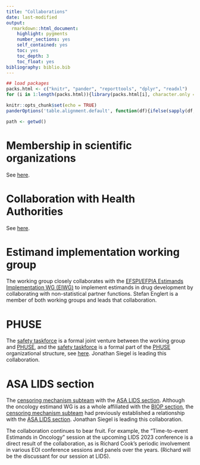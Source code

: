 ```yaml
---
title: "Collaborations"
date: last-modified
output: 
  rmarkdown::html_document:
    highlight: pygments
    number_sections: yes
    self_contained: yes
    toc: yes
    toc_depth: 3
    toc_float: yes
bibliography: biblio.bib
---
```


```r
## load packages
packs.html <- c("knitr", "pander", "reporttools", "dplyr", "readxl")
for (i in 1:length(packs.html)){library(packs.html[i], character.only = TRUE)}

knitr::opts_chunk$set(echo = TRUE)
panderOptions('table.alignment.default', function(df){ifelse(sapply(df, is.numeric), 'right', 'left')})

path <- getwd()
```

# Membership in scientific organizations

See [here](https://oncoestimand.github.io/oncowg_webpage/docs/#membership-in-professional-organizations).

# Collaboration with Health Authorities

See [here](ha.html).

# Estimand implementation working group

The working group closely collaborates with the [EFSPI/EFPIA Estimands Implementation WG (EIWG)](https://www.efspi.org/EFSPI/Working_Groups/EFSPI_EFPIA_EIWG.aspx) to implement estimands in drug development by collaborating with non-statistical partner functions. Stefan Englert is a member of both working groups and leads that collaboration.

# PHUSE

The [safety taskforce](taskforces.html#estimands-for-safety) is a formal joint venture between the working group and [PHUSE](https://phuse.global/), and the [safety taskforce](taskforces.html#estimands-for-safety) is a formal part of the [PHUSE](https://phuse.global/) organizational structure, see [here](https://advance.phuse.global/pages/viewpage.action?pageId=37226675). Jonathan Siegel is leading this collaboration.

# ASA LIDS section

The [censoring mechanism subteam](taskforces.html#censoring) with the [ASA LIDS section](https://community.amstat.org/lids/home). Although the oncology estimand WG is as a whole affiliated with the [BIOP section](https://community.amstat.org/biop/home), the [censoring mechanism subteam](taskforces.html#censoring) had previously established a relationship with the [ASA LIDS section](https://community.amstat.org/lids/home). Jonathan Siegel is leading this collaboration.


The collaboration continues to bear fruit. For example, the “Time-to-event Estimands in Oncology” session at the upcoming LIDS 2023 conference is a direct result of the collaboration, as is Richard Cook’s periodic involvement in various EOI conference sessions and panels over the years. (Richard will be the discussant for our session at LIDS).



